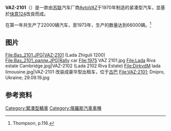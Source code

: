 {{Infobox automobile
| image          = File:Lada (7907387898).jpg
| name           = VAZ-2101<br>ВАЗ-2101{{ru}}
| aka            = {{ubl|Lada 1200/1200S|Lada 1300|VAZ-2102}}
| manufacturer   = VAZ（今[[AvtoVAZ|AvtoVAZ]]）
| assembly       = {{USSR}}[[陶里亞蒂|陶里亞蒂]]
| production     = 1970–1988
| successor      = {{ubl|[[VAZ-2103|VAZ-2103]]|[[拉達Riva|拉達Riva]]}}
| class          = [[緊湊型轎車|緊湊型轎車]]
| body_style     = {{ubl|四門[[轎車|轎車]]|五門[[旅行車|旅行車]]}}
| layout         = [[前置後驅|前置後驅]]
| engine         = {{ubl|1.2L ''VAZ-2101'' [[直列四缸引擎|I4]]（[[汽油引擎|汽油引擎]]）|1.3L ''VAZ-21011'' I4（汽油引擎）|1.5L ''VAZ-2103'' I4（汽油引擎）}}
| transmission   = 四速 [[手排|手排]]<br>三速 [[自排|自排]]
| wheelbase      = {{convert|2424|mm|in||abbr=on}}
| length         = {{ubl | {{convert|4075|mm|in||abbr=on}}（轎車）| {{convert|4060|mm|in||abbr=on}}（旅行車）}}
| width          = {{convert|1610|mm|in||abbr=on}}
| height         = {{convert|1382|mm|in||abbr=on}}
| weight         = {{convert|955|kg|lb|0|abbr=on}}
| related        = {{ubl|[[快意124|快意124]]|[[西亞特124|西亞特124]]|Tofaş Murat 124|Premier 118NE|[[VAZ-2103|VAZ-2103]]|[[VAZ-2106|VAZ-2106]]|[[VAZ-2107|VAZ-2107]]}}
| designer       = 
}}
'''VAZ-2101'''（{{lang-ru|ВАЗ-2101}}）是一款由[[苏联|苏联]]汽车厂商[[AvtoVAZ|AvtoVAZ]]于1970年制造的紧凑型汽车，並基於[[快意124|快意124]]改良而成。

在第一年共生产了22000辆汽车，至1973年，生产的数量达到66000辆。<ref name="Thompson116">Thompson, p.116.</ref>

==图片==
<gallery>
File:Ваз_2101.JPG|VAZ-2101 (Lada Zhiguli 1200) 
File:Ваз_2101_ралли.JPG|Rally car
File:1975 VAZ 2101.jpg
File:Lada Riva estate Cambridge.jpg|VAZ-2102 (Lada 2102 Riva Estate)
File:DirkvdM lada limousine.jpg|VAZ-2101 改装成豪华型出租车，位于[[古巴|古巴]]
File:VAZ-2101; Dnipro, Ukraine; 29.09.19.jpg
</gallery>

==参考资料==
{{Reflist}}

[[Category:緊湊型轎車|Category:緊湊型轎車]]
[[Category:俄羅斯汽車車種|Category:俄羅斯汽車車種]]